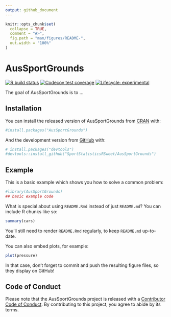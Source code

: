 ```yaml
---
output: github_document
---
```


<!-- README.md is generated from README.Rmd. Please edit that file -->

```r
knitr::opts_chunk$set(
  collapse = TRUE,
  comment = "#>",
  fig.path = "man/figures/README-",
  out.width = "100%"
)
```

# AusSportGrounds

<!-- badges: start -->
[![R build status](https://github.com/SportStatisticsRSweet/AusSportGrounds/workflows/R-CMD-check/badge.svg)](https://github.com/SportStatisticsRSweet/AusSportGrounds/actions)
[![Codecov test coverage](https://codecov.io/gh/SportStatisticsRSweet/AusSportGrounds/branch/master/graph/badge.svg)](https://codecov.io/gh/SportStatisticsRSweet/AusSportGrounds?branch=master)
[![Lifecycle: experimental](https://img.shields.io/badge/lifecycle-experimental-orange.svg)](https://www.tidyverse.org/lifecycle/#experimental)
<!-- badges: end -->

The goal of AusSportGrounds is to ...

## Installation

You can install the released version of AusSportGrounds from [CRAN](https://CRAN.R-project.org) with:

``` r
#install.packages("AusSportGrounds")
```

And the development version from [GitHub](https://github.com/) with:

``` r
# install.packages("devtools")
#devtools::install_github("SportStatisticsRSweet/AusSportGrounds")
```
## Example

This is a basic example which shows you how to solve a common problem:

```r
#library(AusSportGrounds)
## basic example code
```

What is special about using `README.Rmd` instead of just `README.md`? You can include R chunks like so:

```r
summary(cars)
```

You'll still need to render `README.Rmd` regularly, to keep `README.md` up-to-date.

You can also embed plots, for example:

```r
plot(pressure)
```

In that case, don't forget to commit and push the resulting figure files, so they display on GitHub!

## Code of Conduct

Please note that the AusSportGrounds project is released with a [Contributor Code of Conduct](https://contributor-covenant.org/version/2/0/CODE_OF_CONDUCT.html). By contributing to this project, you agree to abide by its terms.
